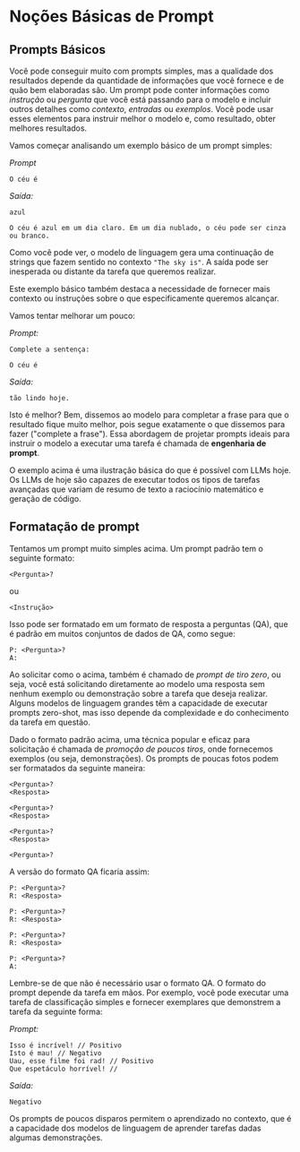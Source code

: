 # Noções Básicas de Prompt

## Prompts Básicos

Você pode conseguir muito com prompts simples, mas a qualidade dos resultados depende da quantidade de informações que você fornece e de quão bem elaboradas são. Um prompt pode conter informações como *instrução* ou *pergunta* que você está passando para o modelo e incluir outros detalhes como *contexto*, *entradas* ou *exemplos*. Você pode usar esses elementos para instruir melhor o modelo e, como resultado, obter melhores resultados.

Vamos começar analisando um exemplo básico de um prompt simples:

*Prompt*
```
O céu é
```

*Saída:*
```
azul

O céu é azul em um dia claro. Em um dia nublado, o céu pode ser cinza ou branco.
```

Como você pode ver, o modelo de linguagem gera uma continuação de strings que fazem sentido no contexto `"The sky is"`. A saída pode ser inesperada ou distante da tarefa que queremos realizar.

Este exemplo básico também destaca a necessidade de fornecer mais contexto ou instruções sobre o que especificamente queremos alcançar.

Vamos tentar melhorar um pouco:

*Prompt:*
```
Complete a sentença:

O céu é
```

*Saída:*

```
tão lindo hoje.
```

Isto é melhor? Bem, dissemos ao modelo para completar a frase para que o resultado fique muito melhor, pois segue exatamente o que dissemos para fazer ("complete a frase"). Essa abordagem de projetar prompts ideais para instruir o modelo a executar uma tarefa é chamada de **engenharia de prompt**.

O exemplo acima é uma ilustração básica do que é possível com LLMs hoje. Os LLMs de hoje são capazes de executar todos os tipos de tarefas avançadas que variam de resumo de texto a raciocínio matemático e geração de código.

## Formatação de prompt

Tentamos um prompt muito simples acima. Um prompt padrão tem o seguinte formato:

```
<Pergunta>?
```

ou

```
<Instrução>
```
 
Isso pode ser formatado em um formato de resposta a perguntas (QA), que é padrão em muitos conjuntos de dados de QA, como segue:

```
P: <Pergunta>?
A:
```

Ao solicitar como o acima, também é chamado de *prompt de tiro zero*, ou seja, você está solicitando diretamente ao modelo uma resposta sem nenhum exemplo ou demonstração sobre a tarefa que deseja realizar. Alguns modelos de linguagem grandes têm a capacidade de executar prompts zero-shot, mas isso depende da complexidade e do conhecimento da tarefa em questão.

Dado o formato padrão acima, uma técnica popular e eficaz para solicitação é chamada de *promoção de poucos tiros*, onde fornecemos exemplos (ou seja, demonstrações). Os prompts de poucas fotos podem ser formatados da seguinte maneira:

```
<Pergunta>?
<Resposta>

<Pergunta>?
<Resposta>

<Pergunta>?
<Resposta>

<Pergunta>?

```

A versão do formato QA ficaria assim:

```
P: <Pergunta>?
R: <Resposta>

P: <Pergunta>?
R: <Resposta>

P: <Pergunta>?
R: <Resposta>

P: <Pergunta>?
A:
```

Lembre-se de que não é necessário usar o formato QA. O formato do prompt depende da tarefa em mãos. Por exemplo, você pode executar uma tarefa de classificação simples e fornecer exemplares que demonstrem a tarefa da seguinte forma:

*Prompt:*
```
Isso é incrível! // Positivo
Isto é mau! // Negativo
Uau, esse filme foi rad! // Positivo
Que espetáculo horrível! //
```

*Saída:*
```
Negativo
```

Os prompts de poucos disparos permitem o aprendizado no contexto, que é a capacidade dos modelos de linguagem de aprender tarefas dadas algumas demonstrações.